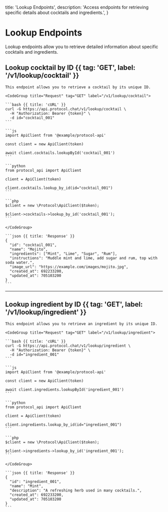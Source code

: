   title: 'Lookup Endpoints',
  description: 'Access endpoints for retrieving specific details about cocktails and ingredients.',
}

# Lookup Endpoints

Lookup endpoints allow you to retrieve detailed information about specific cocktails and ingredients.

## Lookup cocktail by ID {{ tag: 'GET', label: '/v1/lookup/cocktail' }}

<Row>
  <Col>

    This endpoint allows you to retrieve a cocktail by its unique ID.

  </Col>
  <Col sticky>

    <CodeGroup title="Request" tag="GET" label="/v1/lookup/cocktail">

    ```bash {{ title: 'cURL' }}
    curl -G https://api.protocol.chat/v1/lookup/cocktail \
      -H "Authorization: Bearer {token}" \
      -d id="cocktail_001"
    ```

    ```js
    import ApiClient from '@example/protocol-api'

    const client = new ApiClient(token)

    await client.cocktails.lookupById('cocktail_001')
    ```

    ```python
    from protocol_api import ApiClient

    client = ApiClient(token)

    client.cocktails.lookup_by_id(id="cocktail_001")
    ```

    ```php
    $client = new \Protocol\ApiClient($token);

    $client->cocktails->lookup_by_id('cocktail_001');
    ```

    </CodeGroup>

    ```json {{ title: 'Response' }}
    {
      "id": "cocktail_001",
      "name": "Mojito",
      "ingredients": ["Mint", "Lime", "Sugar", "Rum"],
      "instructions": "Muddle mint and lime, add sugar and rum, top with soda water.",
      "image_url": "https://example.com/images/mojito.jpg",
      "created_at": 692233200,
      "updated_at": 705103200
    }
    ```

  </Col>
</Row>

---

## Lookup ingredient by ID {{ tag: 'GET', label: '/v1/lookup/ingredient' }}

<Row>
  <Col>

    This endpoint allows you to retrieve an ingredient by its unique ID.

  </Col>
  <Col sticky>

    <CodeGroup title="Request" tag="GET" label="/v1/lookup/ingredient">

    ```bash {{ title: 'cURL' }}
    curl -G https://api.protocol.chat/v1/lookup/ingredient \
      -H "Authorization: Bearer {token}" \
      -d id="ingredient_001"
    ```

    ```js
    import ApiClient from '@example/protocol-api'

    const client = new ApiClient(token)

    await client.ingredients.lookupById('ingredient_001')
    ```

    ```python
    from protocol_api import ApiClient

    client = ApiClient(token)

    client.ingredients.lookup_by_id(id="ingredient_001")
    ```

    ```php
    $client = new \Protocol\ApiClient($token);

    $client->ingredients->lookup_by_id('ingredient_001');
    ```

    </CodeGroup>

    ```json {{ title: 'Response' }}
    {
      "id": "ingredient_001",
      "name": "Mint",
      "description": "A refreshing herb used in many cocktails.",
      "created_at": 692233200,
      "updated_at": 705103200
    }
    ```

  </Col>
</Row>
